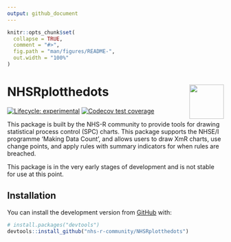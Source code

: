 ```yaml
---
output: github_document
---
```


<!-- README.md is generated from README.Rmd. Please edit that file -->

```r
knitr::opts_chunk$set(
  collapse = TRUE,
  comment = "#>",
  fig.path = "man/figures/README-",
  out.width = "100%"
)
```

# NHSRplotthedots <a href='https://nhsrcommunity.com/'><img src='man/figures/logo.png' align="right" height="80" /></a>

<!-- badges: start -->
[![Lifecycle: experimental](https://img.shields.io/badge/lifecycle-experimental-orange.svg)](https://www.tidyverse.org/lifecycle/#experimental)
[![Codecov test coverage](https://codecov.io/gh/nhs-r-community/NHSRplotthedots/branch/main/graph/badge.svg)](https://codecov.io/gh/nhs-r-community/NHSRplotthedots?branch=main)
<!-- badges: end -->

This package is built by the NHS-R community to provide tools for drawing statistical process control (SPC) charts. This package supports the NHSE/I programme 'Making Data Count', and allows users to draw XmR charts, use change points, and apply rules with summary indicators for when rules are breached.

This package is in the very early stages of development and is not stable for use at this point.

## Installation

You can install the development version from [GitHub](https://github.com/) with:

``` r
# install.packages("devtools")
devtools::install_github("nhs-r-community/NHSRplotthedots")
```

